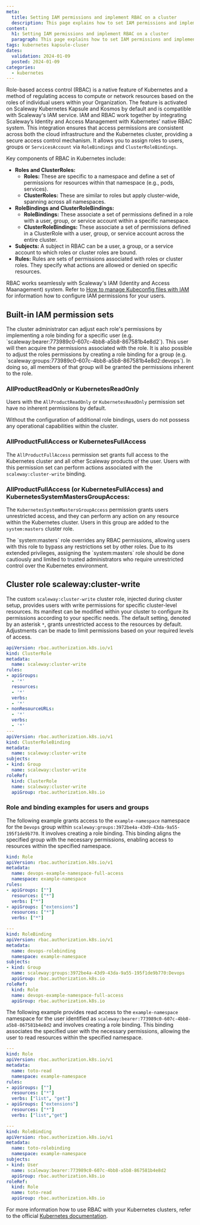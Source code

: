 ```yaml
---
meta:
  title: Setting IAM permissions and implement RBAC on a cluster
  description: This page explains how to set IAM permissions and implement RBAC on a cluster
content:
  h1: Setting IAM permissions and implement RBAC on a cluster
  paragraph: This page explains how to set IAM permissions and implement RBAC on a cluster
tags: kubernetes kapsule-cluser
dates:
  validation: 2024-01-09
  posted: 2024-01-09
categories:
  - kubernetes
---
```


Role-based access control (RBAC) is a native feature of Kubernetes and a method of regulating access to compute or network resources based on the roles of individual users within your Organization.
The feature is activated on Scaleway Kubernetes Kapsule and Kosmos by default and is compatible with Scaleway's IAM service.
IAM and RBAC work together by integrating Scaleway’s Identity and Access Management with Kubernetes' native RBAC system. This integration ensures that access permissions are consistent across both the cloud infrastructure and the Kubernetes cluster, providing a secure access control mechanism.
It allows you to assign roles to users, groups or `ServicesAccount` via `RoleBindings` and `ClusterRoleBindings`.

Key components of RBAC in Kubernetes include:

- **Roles and ClusterRoles:**
   - **Roles:** These are specific to a namespace and define a set of permissions for resources within that namespace (e.g., pods, services).
   - **ClusterRoles:** These are similar to roles but apply cluster-wide, spanning across all namespaces.
- **RoleBindings and ClusterRoleBindings:**
   - **RoleBindings:** These associate a set of permissions defined in a role with a user, group, or service account within a specific namespace.
   - **ClusterRoleBindings:** These associate a set of permissions defined in a ClusterRole with a user, group, or service account across the entire cluster.
- **Subjects:**  A subject in RBAC can be a user, a group, or a service account to which roles or cluster roles are bound.
- **Rules:** Rules are sets of permissions associated with roles or cluster roles. They specify what actions are allowed or denied on specific resources.

RBAC works seamlessly with Scaleway's IAM (Identity and Access Maanagement) system. Refer to [How to manage Kubeconfig files with IAM](/containers/kubernetes/how-to/manage-kubeconfig-with-iam/) for information how to configure IAM permissions for your users.

## Built-in IAM permission sets

<Message type="tip">
  The cluster administrator can adjust each role's permissions by implementing a role binding for a specific user (e.g. `scaleway:bearer:773989c0-607c-4bb8-a5b8-867581b4e8d2`). This user will then acquire the permissions associated with the role.  
  It is also possible to adjust the roles permissions by creating a role binding for a group (e.g. `scaleway:groups:773989c0-607c-4bb8-a5b8-867581b4e8d2:devops`). In doing so, all members of that group will be granted the permissions inherent to the role.
</Message>

### AllProductReadOnly or KubernetesReadOnly

Users with the `AllProductReadOnly` or `KubernetesReadOnly` permission set have no inherent permissions by default.

<Message type="note">
    Without the configuration of additional role bindings, users do not possess any operational capabilities within the cluster.
</Message>

### AllProductFullAccess or KubernetesFullAccess

The `AllProductFullAccess` permission set grants full access to the Kubernetes cluster and all other Scaleway products of the user. Users with this permission set can perform actions associated with the `scaleway:cluster-write` binding.  

### AllProductFullAccess (or KubernetesFullAccess) and KubernetesSystemMastersGroupAccess:

The `KubernetesSystemMastersGroupAccess` permission grants users unrestricted access, and they can perform any action on any resource within the Kubernetes cluster.
Users in this group are added to the `system:masters` cluster role.

<Message type="important">
  The `system:masters` role overrides any RBAC permissions, allowing users with this role to bypass any restrictions set by other roles.
  Due to its extended privileges, assigning the `system:masters` role should be done cautiously and limited to trusted administrators who require unrestricted control over the Kubernetes environment.
</Message>

## Cluster role scaleway:cluster-write

The custom `scaleway:cluster-write` cluster role, injected during cluster setup, provides users with write permissions for specific cluster-level resources.
Its manifest can be modified within your cluster to configure its permissions according to your specific needs. The default setting, denoted by an asterisk `*`, grants unrestricted access to the resources by default. Adjustments can be made to limit permissions based on your required levels of access.

```yaml
apiVersion: rbac.authorization.k8s.io/v1
kind: ClusterRole
metadata:
  name: scaleway:cluster-write
rules:
- apiGroups:
  - '*'
  resources:
  - '*'
  verbs:
  - '*'
- nonResourceURLs:
  - '*'
  verbs:
  - '*'
---
apiVersion: rbac.authorization.k8s.io/v1
kind: ClusterRoleBinding
metadata:
  name: scaleway:cluster-write
subjects:
- kind: Group
  name: scaleway:cluster-write
roleRef:
  kind: ClusterRole
  name: scaleway:cluster-write
  apiGroup: rbac.authorization.k8s.io
```

### Role and binding examples for users and groups

The following example grants access to the `example-namespace` namespace for the `Devops` group within `scaleway:groups:3972be4a-43d9-43da-9a55-195f1de9b770`. It involves creating a role binding. This binding aligns the specified group with the necessary permissions, enabling access to resources within the specified namespace.

```yaml
kind: Role
apiVersion: rbac.authorization.k8s.io/v1
metadata:
  name: devops-example-namespace-full-access
  namespace: example-namespace
rules:
- apiGroups: [""]
  resources: ["*"]
  verbs: ["*"]
- apiGroups: ["extensions"]
  resources: ["*"]
  verbs: ["*"]

---
kind: RoleBinding
apiVersion: rbac.authorization.k8s.io/v1
metadata:
  name: devops-rolebinding
  namespace: example-namespace
subjects:
- kind: Group
  name: scaleway:groups:3972be4a-43d9-43da-9a55-195f1de9b770:Devops
  apiGroup: rbac.authorization.k8s.io
roleRef:
  kind: Role
  name: devops-example-namespace-full-access
  apiGroup: rbac.authorization.k8s.io
```

The following example provides read access to the `example-namespace` namespace for the user identified as `scaleway:bearer:773989c0-607c-4bb8-a5b8-867581b4e8d2` and involves creating a role binding. This binding associates the specified user with the necessary permissions, allowing the user to read resources within the specified namespace.

```yaml
---
kind: Role
apiVersion: rbac.authorization.k8s.io/v1
metadata:
  name: toto-read
  namespace: example-namespace
rules:
- apiGroups: [""]
  resources: ["*"]
  verbs: ["list", "get"]
- apiGroups: ["extensions"]
  resources: ["*"]
  verbs: ["list","get"]

---
kind: RoleBinding
apiVersion: rbac.authorization.k8s.io/v1
metadata:
  name: toto-rolebinding
  namespace: example-namespace
subjects:
- kind: User
  name: scaleway:bearer:773989c0-607c-4bb8-a5b8-867581b4e8d2
  apiGroup: rbac.authorization.k8s.io
roleRef:
  kind: Role
  name: toto-read
  apiGroup: rbac.authorization.k8s.io
```

For more information how to use RBAC with your Kubernetes clusters, refer to the official [Kubernetes documentation](https://kubernetes.io/docs/reference/access-authn-authz/rbac/).